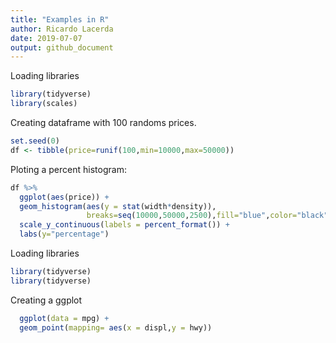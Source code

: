 ```yaml
---
title: "Examples in R"
author: Ricardo Lacerda
date: 2019-07-07
output: github_document
---
```


Loading libraries

```r
library(tidyverse)
library(scales)
```

Creating dataframe with 100 randoms prices.

```r
set.seed(0)
df <- tibble(price=runif(100,min=10000,max=50000))
```

Ploting a percent histogram:

```r
df %>%
  ggplot(aes(price)) +  
  geom_histogram(aes(y = stat(width*density)),
                 breaks=seq(10000,50000,2500),fill="blue",color="black") +
  scale_y_continuous(labels = percent_format()) +
  labs(y="percentage")
```

Loading libraries

```r
library(tidyverse)
library(tidyverse)
```

Creating a ggplot

```r

  ggplot(data = mpg) +  
  geom_point(mapping= aes(x = displ,y = hwy))
```
